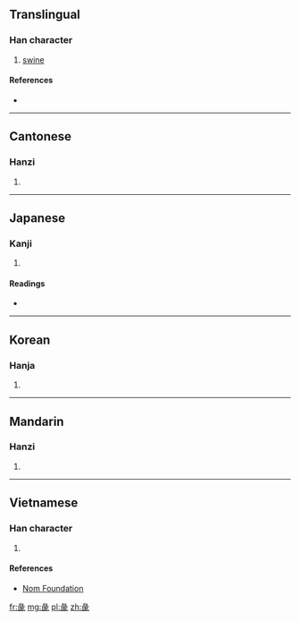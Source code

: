 ==Translingual==

===Han character===
{{Han char|rn=58|rad=彐|as=09|sn=12|four=2771<sub>1</sub>|canj=女一心人心 (VMPOP)|ids=⿱[[彑]]⿲[[匕]][[矢]]匕}}

# [[swine]]

====References====
* {{Han ref|kx=0362.170|dkj=09931|dj=0680.330|hdz=20961.140|uh=5F58|ud=24408|bh=D8F4|bd=55540}}

----

==Cantonese==

===Hanzi===
{{yue-hanzi|jyut=[[zi6]]|y=ji6}}

# {{defn|lang=yue|sort=彐09}}

----

==Japanese==

===Kanji===
{{ja-kanji|grade=|rs=彐09}}

# {{defn|lang=ja|sort=彐09}}

====Readings====
* {{ja-readings|on=[[てい]] (tei), [[でい]] (dei), [[えい]] (ei), [[え]] (e)|kun=[[ぶた]] (buta)}}

----

==Korean==

===Hanja===
{{ko-hanja|hangeul=체|eumhun=|rv=che|mr=ch'e|y=chey}}

# {{defn|lang=ko|sort=彐09}}

----

==Mandarin==

===Hanzi===
{{cmn-hanzi|pin=[[zhì]] ([[zhi4]]), [[wèi]] ([[wei4]])|wg=chih<sup>4</sup>, wei<sup>4</sup>}}

# {{defn|lang=cmn|sort=彐09}}

----

==Vietnamese==

===Han character===
{{vi-readings|rs=彐09| hanviet = trệ}}

# {{defn|lang=vi|sort=彐09}}

====References====
*[http://nomfoundation.org/common/nom_details.php?codepoint=5f58 Nom Foundation]

[[fr:彘]]
[[mg:彘]]
[[pl:彘]]
[[zh:彘]]